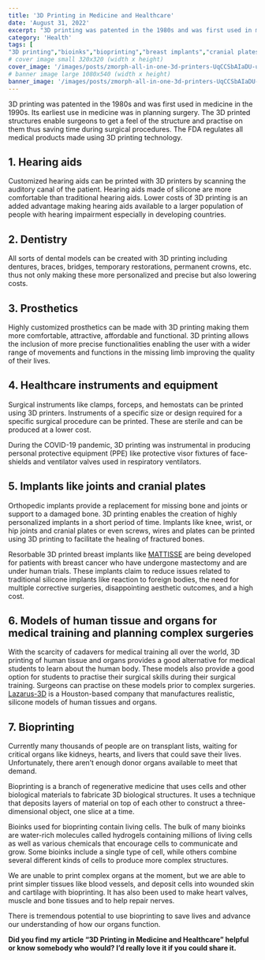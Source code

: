 ```yaml
---
title: '3D Printing in Medicine and Healthcare'
date: 'August 31, 2022'
excerpt: "3D printing was patented in the 1980s and was first used in medicine in the 1990s. Its earliest use in medicine was in planning surgery. The 3D printed structures enable surgeons to get a feel of the structure and practise on them thus saving time during surgical procedures. The FDA regulates all medical products made using 3D printing technology."
category: 'Health'
tags: [
"3D printing","bioinks","bioprinting","breast implants","cranial plates","dentistry","future of medicine","health","healthcare","hearing aids","MATTISSE","medical innovations","prosthetics"]
# cover image small 320x320 (width x height)
cover_image: '/images/posts/zmorph-all-in-one-3d-printers-UqCCSbAIaDU-unsplash-1-scaled.webp'
# banner image large 1080x540 (width x height)
banner_image: '/images/posts/zmorph-all-in-one-3d-printers-UqCCSbAIaDU-unsplash-1-scaled.webp'
---
```


3D printing was patented in the 1980s and was first used in medicine in the 1990s. Its earliest use in medicine was in planning surgery. The 3D printed structures enable surgeons to get a feel of the structure and practise on them thus saving time during surgical procedures. The FDA regulates all medical products made using 3D printing technology.

## **1.** **Hearing aids**

Customized hearing aids can be printed with 3D printers by scanning the auditory canal of the patient. Hearing aids made of silicone are more comfortable than traditional hearing aids. Lower costs of 3D printing is an added advantage making hearing aids available to a larger population of people with hearing impairment especially in developing countries.

## **2.** **Dentistry**

All sorts of dental models can be created with 3D printing including dentures, braces, bridges, temporary restorations, permanent crowns, etc. thus not only making these more personalized and precise but also lowering costs.

## **3.** **Prosthetics**

Highly customized prosthetics can be made with 3D printing making them more comfortable, attractive, affordable and functional. 3D printing allows the inclusion of more precise functionalities enabling the user with a wider range of movements and functions in the missing limb improving the quality of their lives.

## **4.** **Healthcare instruments and equipment**

Surgical instruments like clamps, forceps, and hemostats can be printed using 3D printers. Instruments of a specific size or design required for a specific surgical procedure can be printed. These are sterile and can be produced at a lower cost.

During the COVID-19 pandemic, 3D printing was instrumental in producing personal protective equipment (PPE) like protective visor fixtures of face-shields and ventilator valves used in respiratory ventilators.

## **5.** **Implants like joints and cranial plates**

Orthopedic implants provide a replacement for missing bone and joints or support to a damaged bone. 3D printing enables the creation of highly personalized implants in a short period of time. Implants like knee, wrist, or hip joints and cranial plates or even screws, wires and plates can be printed using 3D printing to facilitate the healing of fractured bones.

Resorbable 3D printed breast implants like [MATTISSE](https://www.lattice-medical.com/#applications) are being developed for patients with breast cancer who have undergone mastectomy and are under human trials. These implants claim to reduce issues related to traditional silicone implants like reaction to foreign bodies, the need for multiple corrective surgeries, disappointing aesthetic outcomes, and a high cost.

## **6.** **Models of human tissue and organs for medical training and planning complex surgeries**

With the scarcity of cadavers for medical training all over the world, 3D printing of human tissue and organs provides a good alternative for medical students to learn about the human body. These models also provide a good option for students to practise their surgical skills during their surgical training. Surgeons can practise on these models prior to complex surgeries. [Lazarus-3D](https://www.lazarus3d.com/) is a Houston-based company that manufactures realistic, silicone models of human tissues and organs.

## **7.** **Bioprinting**

Currently many thousands of people are on transplant lists, waiting for critical organs like kidneys, hearts, and livers that could save their lives. Unfortunately, there aren’t enough donor organs available to meet that demand.

Bioprinting is a branch of regenerative medicine that uses cells and other biological materials to fabricate 3D biological structures. It uses a technique that deposits layers of material on top of each other to construct a three-dimensional object, one slice at a time.

Bioinks used for bioprinting contain living cells. The bulk of many bioinks are water-rich molecules called hydrogels containing millions of living cells as well as various chemicals that encourage cells to communicate and grow. Some bioinks include a single type of cell, while others combine several different kinds of cells to produce more complex structures.

We are unable to print complex organs at the moment, but we are able to print simpler tissues like blood vessels, and deposit cells into wounded skin and cartilage with bioprinting. It has also been used to make heart valves, muscle and bone tissues and to help repair nerves.

There is tremendous potential to use bioprinting to save lives and advance our understanding of how our organs function.

**Did you find my article **“3D Printing in Medicine and Healthcare**” helpful or know somebody who would? I’d really love it if you could share it.**
